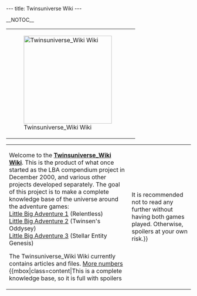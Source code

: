 ---
title: Twinsuniverse Wiki
---

__NOTOC__
{| class="lastupdate"
|-
| class="lastupdate-left" | [[Image:Big_twinsun_with_blurred_atmosphere-cropped.png|240px|Twinsuniverse_Wiki Wiki]]
| class="lastupdate-right" | {{newslist|mode=latest}}
|}

{| style="width: 75%; margin: 0px auto; text-align: center;"
|-
| style="vertical-align:top" |
Welcome to the '''[[Twinsuniverse_Wiki Wiki:About|Twinsuniverse_Wiki Wiki]]'''. This is the product of what once started as the LBA compendium project in December 2000, and various other projects developed separately. The goal of this project is to make a complete knowledge base of the universe around the adventure games:<br>
[[Little Big Adventure 1]] (Relentless){{superlink|article=FunFrock's Reign|label=the story}}{{superlink|article=wikipedia:Little Big Adventure|label=wikipedia}}<br>
[[Little Big Adventure 2]] (Twinsen's Oddysey){{superlink|article=Twinsen's Odyssey|label=the story}}{{superlink|article=wikipedia:Little Big Adventure 2|label=wikipedia}}<br>
[[Little Big Adventure 3]] (Stellar Entity Genesis){{superlink|article=Stellar Entity Genesis|label=the story}}{{superlink|article=wikipedia:Little Big Adventure 3|label=wikipedia}}

The Twinsuniverse_Wiki Wiki currently contains '''{{NUMBEROFARTICLES}}''' articles and '''{{NUMBEROFFILES}}''' files. [[Special:Statistics|More numbers]]
{{mbox|class=content|This is a complete knowledge base, so it is full with spoilers!! It is recommended not to read any further without having both games played. Otherwise, spoilers at your own risk.}}
|}

{{mainnavigation}}
[[Category:Categories| ]]